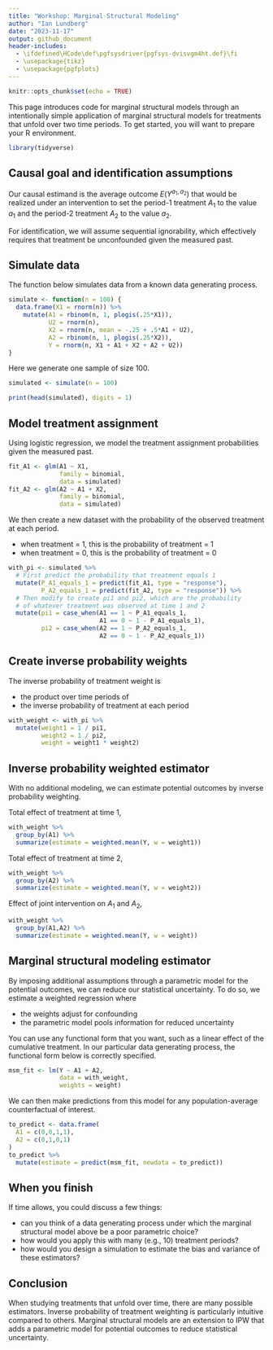 ```yaml
---
title: "Workshop: Marginal Structural Modeling"
author: "Ian Lundberg"
date: "2023-11-17"
output: github_document
header-includes:
  - \ifdefined\HCode\def\pgfsysdriver{pgfsys-dvisvgm4ht.def}\fi
  - \usepackage{tikz}
  - \usepackage{pgfplots}
---
```


```r
knitr::opts_chunk$set(echo = TRUE)
```

This page introduces code for marginal structural models through an intentionally simple application of marginal structural models for treatments that unfold over two time periods. To get started, you will want to prepare your R environment.

```r
library(tidyverse)
```

## Causal goal and identification assumptions

Our causal estimand is the average outcome $E(Y^{a_1,a_2})$ that would be realized under an intervention to set the period-1 treatment $A_1$ to the value $a_1$ and the period-2 treatment $A_2$ to the value $a_2$.

For identification, we will assume sequential ignorability, which effectively requires that treatment be unconfounded given the measured past.

## Simulate data

The function below simulates data from a known data generating process.

```r
simulate <- function(n = 100) {
  data.frame(X1 = rnorm(n)) %>%
    mutate(A1 = rbinom(n, 1, plogis(.25*X1)),
           U2 = rnorm(n),
           X2 = rnorm(n, mean = -.25 + .5*A1 + U2),
           A2 = rbinom(n, 1, plogis(.25*X2)),
           Y = rnorm(n, X1 + A1 + X2 + A2 + U2))
}
```

Here we generate one sample of size 100.

```r
simulated <- simulate(n = 100)
```

```r
print(head(simulated), digits = 1)
```

## Model treatment assignment

Using logistic regression, we model the treatment assignment probabilities given the measured past.

```r
fit_A1 <- glm(A1 ~ X1,
              family = binomial,
              data = simulated)
fit_A2 <- glm(A2 ~ A1 + X2,
              family = binomial,
              data = simulated)
```

We then create a new dataset with the probability of the observed treatment at each period.

- when treatment = 1, this is the probability of treatment = 1
- when treatment = 0, this is the probability of treatment = 0

```r
with_pi <- simulated %>%
  # First predict the probability that treatment equals 1
  mutate(P_A1_equals_1 = predict(fit_A1, type = "response"),
         P_A2_equals_1 = predict(fit_A2, type = "response")) %>%
  # Then modify to create pi1 and pi2, which are the probability
  # of whatever treatment was observed at time 1 and 2
  mutate(pi1 = case_when(A1 == 1 ~ P_A1_equals_1,
                         A1 == 0 ~ 1 - P_A1_equals_1),
         pi2 = case_when(A2 == 1 ~ P_A2_equals_1,
                         A2 == 0 ~ 1 - P_A2_equals_1))
```

## Create inverse probability weights

The inverse probability of treatment weight is

- the product over time periods of
- the inverse probability of treatment at each period

```r
with_weight <- with_pi %>%
  mutate(weight1 = 1 / pi1,
         weight2 = 1 / pi2,
         weight = weight1 * weight2)
```

## Inverse probability weighted estimator

With no additional modeling, we can estimate potential outcomes by inverse probability weighting.

Total effect of treatment at time 1,
```r
with_weight %>%
  group_by(A1) %>%
  summarize(estimate = weighted.mean(Y, w = weight1))
```

Total effect of treatment at time 2,
```r
with_weight %>%
  group_by(A2) %>%
  summarize(estimate = weighted.mean(Y, w = weight2))
```

Effect of joint intervention on $A_1$ and $A_2$,
```r
with_weight %>%
  group_by(A1,A2) %>%
  summarize(estimate = weighted.mean(Y, w = weight))
```

## Marginal structural modeling estimator

By imposing additional assumptions through a parametric model for the potential outcomes, we can reduce our statistical uncertainty. To do so, we estimate a weighted regression where

- the weights adjust for confounding
- the parametric model pools information for reduced uncertainty

You can use any functional form that you want, such as a linear effect of the cumulative treatment. In our particular data generating process, the functional form below is correctly specified.

```r
msm_fit <- lm(Y ~ A1 + A2,
              data = with_weight,
              weights = weight)
```

We can then make predictions from this model for any population-average counterfactual of interest.

```r
to_predict <- data.frame(
  A1 = c(0,0,1,1),
  A2 = c(0,1,0,1)
)
to_predict %>%
  mutate(estimate = predict(msm_fit, newdata = to_predict))
```

## When you finish

If time allows, you could discuss a few things:

- can you think of a data generating process under which the marginal structural model above be a poor parametric choice?
- how would you apply this with many (e.g., 10) treatment periods?
- how would you design a simulation to estimate the bias and variance of these estimators?

## Conclusion

When studying treatments that unfold over time, there are many possible estimators. Inverse probability of treatment weighting is particularly intuitive compared to others. Marginal structural models are an extension to IPW that adds a parametric model for potential outcomes to reduce statistical uncertainty.
